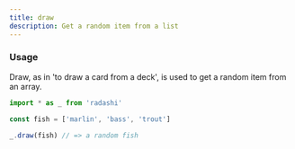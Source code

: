 ```yaml
---
title: draw
description: Get a random item from a list
---
```


### Usage

Draw, as in 'to draw a card from a deck', is used to get a random item from an array.

```ts
import * as _ from 'radashi'

const fish = ['marlin', 'bass', 'trout']

_.draw(fish) // => a random fish
```
